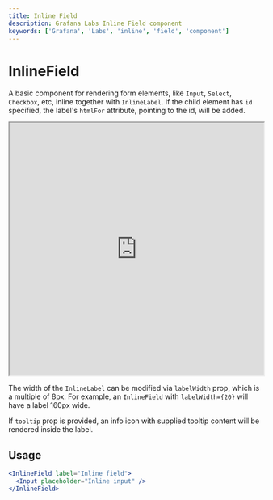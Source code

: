 ```yaml
---
title: Inline Field
description: Grafana Labs Inline Field component
keywords: ['Grafana', 'Labs', 'inline', 'field', 'component']
---
```



# InlineField <Badge text='draft' color='orange'></Badge>

A basic component for rendering form elements, like `Input`, `Select`, `Checkbox`, etc, inline together with `InlineLabel`. If the child element has `id` specified, the label's `htmlFor` attribute, pointing to the id, will be added.

<iframe
  src="https://developers.grafana.com/ui/latest/index.html?path=/story/forms-inlinefield--basic&full=1&shortcuts=false&singleStory=true"
  width="100%"
  height="500px"
></iframe>

The width of the `InlineLabel` can be modified via `labelWidth` prop, which is a multiple of 8px. For example, an `InlineField` with `labelWidth={20}` will have a label 160px wide.

If `tooltip` prop is provided, an info icon with supplied tooltip content will be rendered inside the label.

## Usage

```jsx
<InlineField label="Inline field">
  <Input placeholder="Inline input" />
</InlineField>
```

